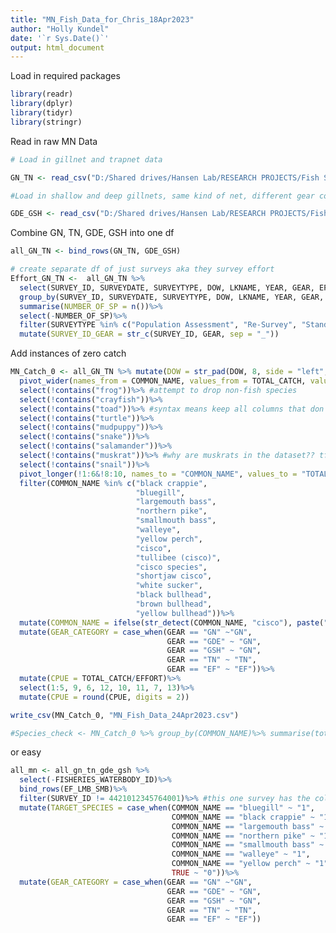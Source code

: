 ```yaml
---
title: "MN_Fish_Data_for_Chris_18Apr2023"
author: "Holly Kundel"
date: '`r Sys.Date()`'
output: html_document
---
```


Load in required packages
```r
library(readr)
library(dplyr)
library(tidyr)
library(stringr)
```



Read in raw MN Data
```r
# Load in gillnet and trapnet data

GN_TN <- read_csv("D:/Shared drives/Hansen Lab/RESEARCH PROJECTS/Fish Survey Data/MN_Data/mn_raw_disaggregated_data/mn_fish_effort_03May2022.csv")

#Load in shallow and deep gillnets, same kind of net, different gear code

GDE_GSH <- read_csv("D:/Shared drives/Hansen Lab/RESEARCH PROJECTS/Fish Survey Data/MN_Data/mn_raw_disaggregated_data/mn_gde_gsh_fish_effort_03May2022.csv")
```

Combine GN, TN, GDE, GSH into one df
```r
all_GN_TN <- bind_rows(GN_TN, GDE_GSH)

```


```r
# create separate df of just surveys aka they survey effort
Effort_GN_TN <-  all_GN_TN %>%
  select(SURVEY_ID, SURVEYDATE, SURVEYTYPE, DOW, LKNAME, YEAR, GEAR, EFFORT)%>%
  group_by(SURVEY_ID, SURVEYDATE, SURVEYTYPE, DOW, LKNAME, YEAR, GEAR, EFFORT)%>%
  summarise(NUMBER_OF_SP = n())%>%
  select(-NUMBER_OF_SP)%>%
  filter(SURVEYTYPE %in% c("Population Assessment", "Re-Survey", "Standard Survey", "Special Assessment", "Targeted Survey", "Large Lake Survey", "Research Survey", "Initial Survey"))%>%
  mutate(SURVEY_ID_GEAR = str_c(SURVEY_ID, GEAR, sep = "_"))
```

Add instances of zero catch
```r
MN_Catch_0 <- all_GN_TN %>% mutate(DOW = str_pad(DOW, 8, side = "left", pad = "0"))%>%
  pivot_wider(names_from = COMMON_NAME, values_from = TOTAL_CATCH, values_fill = 0) %>% #creates 0s
  select(!contains("frog"))%>% #attempt to drop non-fish species
  select(!contains("crayfish"))%>%
  select(!contains("toad"))%>% #syntax means keep all columns that don't contain "toad"
  select(!contains("turtle"))%>%
  select(!contains("mudpuppy"))%>%
  select(!contains("snake"))%>%
  select(!contains("salamander"))%>%
  select(!contains("muskrat"))%>% #why are muskrats in the dataset?? tf??
  select(!contains("snail"))%>%
  pivot_longer(!1:6&!8:10, names_to = "COMMON_NAME", values_to = "TOTAL_CATCH")%>%
  filter(COMMON_NAME %in% c("black crappie",
                            "bluegill", 
                            "largemouth bass",
                            "northern pike",
                            "smallmouth bass",
                            "walleye",
                            "yellow perch",
                            "cisco",
                            "tullibee (cisco)",
                            "cisco species",
                            "shortjaw cisco",
                            "white sucker",
                            "black bullhead",
                            "brown bullhead",
                            "yellow bullhead"))%>%
  mutate(COMMON_NAME = ifelse(str_detect(COMMON_NAME, "cisco"), paste("cisco species"), paste(COMMON_NAME)))%>%
  mutate(GEAR_CATEGORY = case_when(GEAR == "GN" ~"GN",
                                   GEAR == "GDE" ~ "GN",
                                   GEAR == "GSH" ~ "GN",
                                   GEAR == "TN" ~ "TN",
                                   GEAR == "EF" ~ "EF"))%>%
  mutate(CPUE = TOTAL_CATCH/EFFORT)%>%
  select(1:5, 9, 6, 12, 10, 11, 7, 13)%>%
  mutate(CPUE = round(CPUE, digits = 2))

write_csv(MN_Catch_0, "MN_Fish_Data_24Apr2023.csv")

#Species_check <- MN_Catch_0 %>% group_by(COMMON_NAME)%>% summarise(total = n())


```



or easy
```r
all_mn <- all_gn_tn_gde_gsh %>%
  select(-FISHERIES_WATERBODY_ID)%>%
  bind_rows(EF_LMB_SMB)%>%
  filter(SURVEY_ID != 4421012345764001)%>% #this one survey has the columns shifted
  mutate(TARGET_SPECIES = case_when(COMMON_NAME == "bluegill" ~ "1",
                                    COMMON_NAME == "black crappie" ~ "1",
                                    COMMON_NAME == "largemouth bass" ~ "1",
                                    COMMON_NAME == "northern pike" ~ "1",
                                    COMMON_NAME == "smallmouth bass" ~ "1",
                                    COMMON_NAME == "walleye" ~ "1",
                                    COMMON_NAME == "yellow perch" ~ "1",
                                    TRUE ~ "0"))%>%
  mutate(GEAR_CATEGORY = case_when(GEAR == "GN" ~"GN",
                                   GEAR == "GDE" ~ "GN",
                                   GEAR == "GSH" ~ "GN",
                                   GEAR == "TN" ~ "TN",
                                   GEAR == "EF" ~ "EF"))
```

